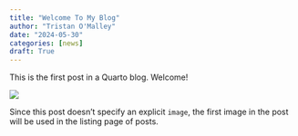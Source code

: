 ```yaml
---
title: "Welcome To My Blog"
author: "Tristan O'Malley"
date: "2024-05-30"
categories: [news]
draft: True
---
```


This is the first post in a Quarto blog. Welcome!

![](thumbnail.jpg)

Since this post doesn't specify an explicit `image`, the first image in the post will be used in the listing page of posts.
